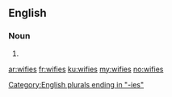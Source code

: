 ==English==

===Noun===
{{head|en|plural}}

# {{plural of|wifie|lang=en}}

[[Category:English plurals ending in "-ies"]]

[[ar:wifies]]
[[fr:wifies]]
[[ku:wifies]]
[[my:wifies]]
[[no:wifies]]